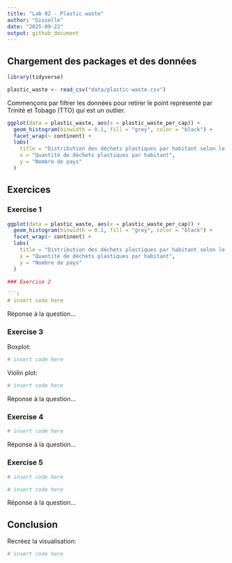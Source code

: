 ```yaml
---
title: "Lab 02 - Plastic waste"
author: "Gisselle"
date: "2025-09-22"
output: github_document
---
```


## Chargement des packages et des données

```r
library(tidyverse) 
```

```r
plastic_waste <- read_csv("data/plastic-waste.csv")
```

Commençons par filtrer les données pour retirer le point représenté par Trinité et Tobago (TTO) qui est un outlier.

```r
ggplot(data = plastic_waste, aes(x = plastic_waste_per_cap)) +
  geom_histogram(binwidth = 0.1, fill = "grey", color = "black") +
  facet_wrap(~ continent) +
  labs(
    title = "Distribution des déchets plastiques par habitant selon le continent",
    x = "Quantité de déchets plastiques par habitant",
    y = "Nombre de pays"
  )
```


## Exercices

### Exercise 1

```r

ggplot(data = plastic_waste, aes(x = plastic_waste_per_cap)) +
  geom_histogram(binwidth = 0.1, fill = "grey", color = "black") +
  facet_wrap(~ continent) +
  labs(
    title = "Distribution des déchets plastiques par habitant selon le continent",
    x = "Quantité de déchets plastiques par habitant",
    y = "Nombre de pays"
  )

### Exercise 2

```r
# insert code here
```

Réponse à la question...

### Exercise 3

Boxplot:

```r
# insert code here
```

Violin plot:

```r
# insert code here
```

Réponse à la question...

### Exercise 4


```r
# insert code here
```

Réponse à la question...

### Exercise 5


```r
# insert code here
```

```r
# insert code here
```

Réponse à la question...

## Conclusion

Recréez la visualisation:

```r
# insert code here
```
